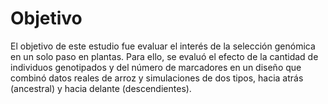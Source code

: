 
<!-- Para renderizar: bookdown::render_book("index.Rmd", "bookdown::pdf_book") -->

# Objetivo

El objetivo de este estudio fue evaluar el interés de la selección genómica en un solo paso en plantas.  Para ello, se evaluó el efecto de la cantidad de individuos genotipados y del número de marcadores en un diseño que combinó datos reales de arroz y simulaciones de dos tipos, hacia atrás (ancestral) y hacia delante (descendientes).


